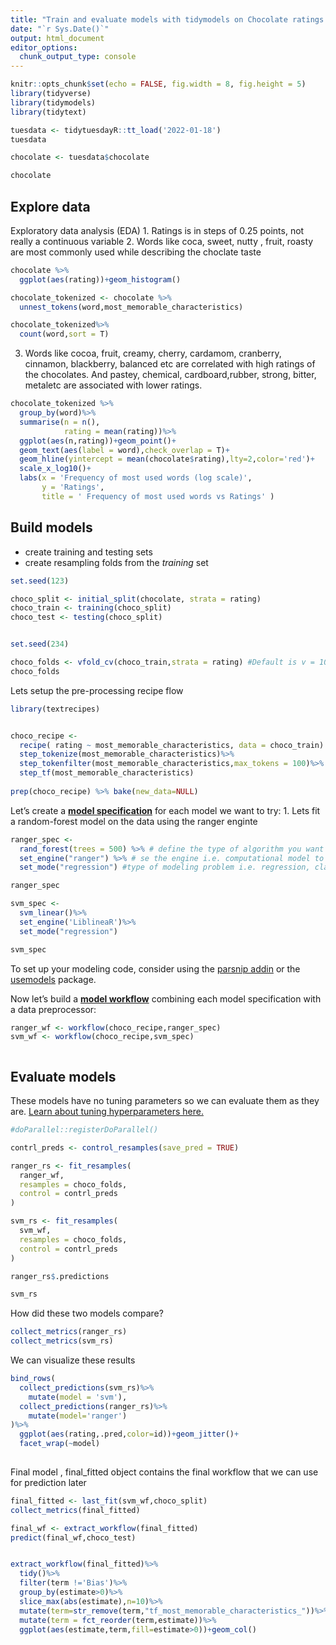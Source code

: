 ```yaml
---
title: "Train and evaluate models with tidymodels on Chocolate ratings data set"
date: "`r Sys.Date()`"
output: html_document
editor_options: 
  chunk_output_type: console
---
```


```r
knitr::opts_chunk$set(echo = FALSE, fig.width = 8, fig.height = 5)
library(tidyverse)
library(tidymodels)
library(tidytext)


```



```r

tuesdata <- tidytuesdayR::tt_load('2022-01-18')
tuesdata

chocolate <- tuesdata$chocolate

chocolate

```


## Explore data

Exploratory data analysis (EDA)
1. Ratings is in steps of 0.25 points, not really a continuous variable
2. Words like coca, sweet, nutty , fruit, roasty are most commonly used while describing the choclate taste

```r

chocolate %>% 
  ggplot(aes(rating))+geom_histogram()

chocolate_tokenized <- chocolate %>% 
  unnest_tokens(word,most_memorable_characteristics)

chocolate_tokenized%>%
  count(word,sort = T)

```


3. Words like cocoa, fruit, creamy, cherry, cardamom, cranberry, cinnamon, blackberry, balanced etc are correlated with high ratings of the chocolates. And pastey, chemical, cardboard,rubber, strong, bitter, metaletc are associated with lower ratings.

```r

chocolate_tokenized %>% 
  group_by(word)%>% 
  summarise(n = n(),
            rating = mean(rating))%>%
  ggplot(aes(n,rating))+geom_point()+
  geom_text(aes(label = word),check_overlap = T)+
  geom_hline(yintercept = mean(chocolate$rating),lty=2,color='red')+
  scale_x_log10()+
  labs(x = 'Frequency of most used words (log scale)',
       y = 'Ratings',
       title = ' Frequency of most used words vs Ratings' )

```


## Build models

- create training and testing sets
- create resampling folds from the *training* set

```r
set.seed(123)

choco_split <- initial_split(chocolate, strata = rating)
choco_train <- training(choco_split)
choco_test <- testing(choco_split)


set.seed(234)

choco_folds <- vfold_cv(choco_train,strata = rating) #Default is v = 10
choco_folds

```

Lets setup the pre-processing recipe flow  

```r
library(textrecipes)


choco_recipe <- 
  recipe( rating ~ most_memorable_characteristics, data = choco_train) %>%
  step_tokenize(most_memorable_characteristics)%>%
  step_tokenfilter(most_memorable_characteristics,max_tokens = 100)%>%
  step_tf(most_memorable_characteristics)
  
prep(choco_recipe) %>% bake(new_data=NULL)

```


Let's create a [**model specification**](https://www.tmwr.org/models.html) for each model we want to try:
1. Lets fit a random-forest model on the data using the ranger enginte

```r
ranger_spec <-
  rand_forest(trees = 500) %>% # define the type of algorithm you want to use
  set_engine("ranger") %>% # se the engine i.e. computational model to be used to fit the model
  set_mode("regression") #type of modeling problem i.e. regression, classification etc

ranger_spec

svm_spec <-
  svm_linear()%>%
  set_engine('LiblineaR')%>%
  set_mode("regression")

svm_spec

```

To set up your modeling code, consider using the [parsnip addin](https://parsnip.tidymodels.org/reference/parsnip_addin.html) or the [usemodels](https://usemodels.tidymodels.org/) package.

Now let's build a [**model workflow**](https://www.tmwr.org/workflows.html) combining each model specification with a data preprocessor:



```r
ranger_wf <- workflow(choco_recipe,ranger_spec)
svm_wf <- workflow(choco_recipe,svm_spec)



```

## Evaluate models

These models have no tuning parameters so we can evaluate them as they are. [Learn about tuning hyperparameters here.](https://www.tidymodels.org/start/tuning/)

```r

#doParallel::registerDoParallel()

contrl_preds <- control_resamples(save_pred = TRUE)

ranger_rs <- fit_resamples(
  ranger_wf,
  resamples = choco_folds,
  control = contrl_preds
)

svm_rs <- fit_resamples(
  svm_wf,
  resamples = choco_folds,
  control = contrl_preds
)

ranger_rs$.predictions

svm_rs

```

How did these two models compare?

```r

collect_metrics(ranger_rs)
collect_metrics(svm_rs)


```

We can visualize these results

```r
bind_rows(
  collect_predictions(svm_rs)%>%
    mutate(model = 'svm'),
  collect_predictions(ranger_rs)%>%
    mutate(model='ranger')
)%>%
  ggplot(aes(rating,.pred,color=id))+geom_jitter()+
  facet_wrap(~model)
  

```


Final model , final_fitted object contains the final workflow that we can use for prediction later

```r
final_fitted <- last_fit(svm_wf,choco_split)
collect_metrics(final_fitted)

final_wf <- extract_workflow(final_fitted)
predict(final_wf,choco_test)


extract_workflow(final_fitted)%>%
  tidy()%>%
  filter(term !='Bias')%>%
  group_by(estimate>0)%>%
  slice_max(abs(estimate),n=10)%>%
  mutate(term=str_remove(term,"tf_most_memorable_characteristics_"))%>%
  mutate(term = fct_reorder(term,estimate))%>%
  ggplot(aes(estimate,term,fill=estimate>0))+geom_col()


```





